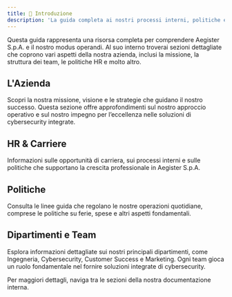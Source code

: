 ```yaml
---
title: 👋 Introduzione
description: 'La guida completa ai nostri processi interni, politiche e struttura dei team in Aegister S.p.A.'
---
```


Questa guida rappresenta una risorsa completa per comprendere Aegister S.p.A. e il nostro modus operandi. Al suo interno troverai sezioni dettagliate che coprono vari aspetti della nostra azienda, inclusi la missione, la struttura dei team, le politiche HR e molto altro.

## L'Azienda

Scopri la nostra missione, visione e le strategie che guidano il nostro successo. Questa sezione offre approfondimenti sul nostro approccio operativo e sul nostro impegno per l’eccellenza nelle soluzioni di cybersecurity integrate.

## HR & Carriere

Informazioni sulle opportunità di carriera, sui processi interni e sulle politiche che supportano la crescita professionale in Aegister S.p.A.

## Politiche

Consulta le linee guida che regolano le nostre operazioni quotidiane, comprese le politiche su ferie, spese e altri aspetti fondamentali.

## Dipartimenti e Team

Esplora informazioni dettagliate sui nostri principali dipartimenti, come Ingegneria, Cybersecurity, Customer Success e Marketing. Ogni team gioca un ruolo fondamentale nel fornire soluzioni integrate di cybersecurity.

Per maggiori dettagli, naviga tra le sezioni della nostra documentazione interna.